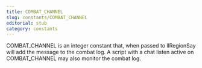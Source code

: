 ```yaml
---
title: COMBAT_CHANNEL
slug: constants/COMBAT_CHANNEL
editorial: stub
category: constants
---
```


<LSLConstant
	name="COMBAT_CHANNEL"
	type="integer"
	value="2147483646"
/>

COMBAT_CHANNEL is an integer constant that, when passed to llRegionSay will add the message to the combat log. A script with a chat listen active on COMBAT_CHANNEL may also monitor the combat log.

